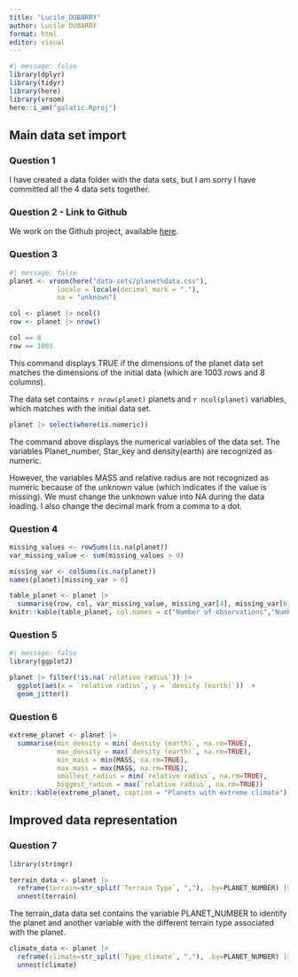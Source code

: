 ```yaml
---
title: "Lucile_DUBARRY"
author: Lucile DUBARRY
format: html
editor: visual
---
```


```r
#| message: false
library(dplyr)
library(tidyr)
library(here)
library(vroom)
here::i_am("galatic.Rproj")
```

## Main data set import

### Question 1

I have created a data folder with the data sets, but I am sorry I have committed all the 4 data sets together. 

### Question 2 - Link to Github

We work on the Github project, available [here](https://github.com/luciledubarry/galatic.git).

### Question 3

```r
#| message: false
planet <- vroom(here("data-sets/planet%data.csv"), 
            locale = locale(decimal_mark = "."), 
            na = "unknown")
```

```r
col <- planet |> ncol()
row <- planet |> nrow()
```
```r
col == 8
row == 1003
```
This command displays TRUE if the dimensions of the planet data set matches the dimensions of the initial data (which are 1003 rows and 8 columns). 

The data set contains `r nrow(planet)` planets and `r ncol(planet)` variables, which matches with the initial data set. 

```r
planet |> select(where(is.numeric))
```

The command above displays the numerical variables of the data set. The variables Planet_number, Star_key and density(earth) are recognized as numeric. 

However, the variables MASS and relative radius are not recognized as numeric because of the unknown value (which indicates if the value is missing). We must change the unknown value into NA during the data loading. 
I also change the decimal mark from a comma to a dot. 

### Question 4
```r
missing_values <- rowSums(is.na(planet))
var_missing_value <- sum(missing_values > 0)
```

```r
missing_var <- colSums(is.na(planet))
names(planet)[missing_var > 0]
```

```r
table_planet <- planet |>
  summarise(row, col, var_missing_value, missing_var[4], missing_var[6])
knitr::kable(table_planet, col.names = c("Number of observations","Number of variables", "Number of observations with at least one missing value", "First variable with a missing value", "Second variable with missing value"))
```

### Question 5

```r
#| message: false
library(ggplot2)
```

```r
planet |> filter(!is.na(`relative radius`)) |>
  ggplot(aes(x = `relative radius`, y = `density (earth)`))  +
  geom_jitter()
```

### Question 6

```r
extreme_planet <- planet |>
  summarise(min_density = min(`density (earth)`, na.rm=TRUE), 
            max_density = max(`density (earth)`, na.rm=TRUE),
            min_mass = min(MASS, na.rm=TRUE),
            max_mass = max(MASS, na.rm=TRUE),
            smallest_radius = min(`relative radius`, na.rm=TRUE),
            biggest_radius = max(`relative radius`, na.rm=TRUE))
knitr::kable(extreme_planet, caption = "Planets with extreme climate")
```

## Improved data representation

### Question 7

```r
library(stringr)
```

```r
terrain_data <- planet |> 
  reframe(terrain=str_split(`Terrain Type`, ","), .by=PLANET_NUMBER) |>
  unnest(terrain)
```

The terrain_data data set contains the variable PLANET_NUMBER to identify the planet and another variable with the different terrain type associated with the planet. 

```r
climate_data <- planet |> 
  reframe(climate=str_split(`Type_climate`, ","), .by=PLANET_NUMBER) |>
  unnest(climate)
```













